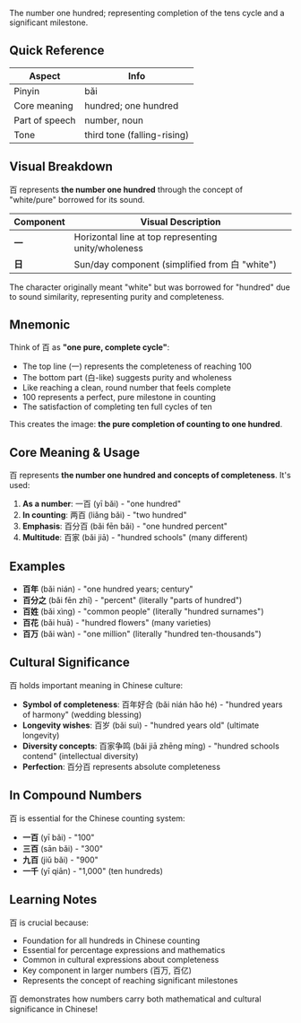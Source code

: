 The number one hundred; representing completion of the tens cycle and a significant milestone.

## Quick Reference

| Aspect         | Info                        |
| -------------- | --------------------------- |
| Pinyin         | bǎi                         |
| Core meaning   | hundred; one hundred        |
| Part of speech | number, noun                |
| Tone           | third tone (falling-rising) |

## Visual Breakdown

百 represents **the number one hundred** through the concept of "white/pure" borrowed for its sound.

| Component | Visual Description                                    |
| --------- | ----------------------------------------------------- |
| **一**    | Horizontal line at top representing unity/wholeness   |
| **日**    | Sun/day component (simplified from 白 "white")       |

The character originally meant "white" but was borrowed for "hundred" due to sound similarity, representing purity and completeness.

## Mnemonic

Think of 百 as **"one pure, complete cycle"**:

- The top line (一) represents the completeness of reaching 100
- The bottom part (白-like) suggests purity and wholeness
- Like reaching a clean, round number that feels complete
- 100 represents a perfect, pure milestone in counting
- The satisfaction of completing ten full cycles of ten

This creates the image: **the pure completion of counting to one hundred**.

## Core Meaning & Usage

百 represents **the number one hundred and concepts of completeness**. It's used:

1. **As a number**: 一百 (yī bǎi) - "one hundred"
2. **In counting**: 两百 (liǎng bǎi) - "two hundred"
3. **Emphasis**: 百分百 (bǎi fēn bǎi) - "one hundred percent"
4. **Multitude**: 百家 (bǎi jiā) - "hundred schools" (many different)

## Examples

- **百年** (bǎi nián) - "one hundred years; century"
- **百分之** (bǎi fēn zhī) - "percent" (literally "parts of hundred")
- **百姓** (bǎi xìng) - "common people" (literally "hundred surnames")
- **百花** (bǎi huā) - "hundred flowers" (many varieties)
- **百万** (bǎi wàn) - "one million" (literally "hundred ten-thousands")

## Cultural Significance

百 holds important meaning in Chinese culture:

- **Symbol of completeness**: 百年好合 (bǎi nián hǎo hé) - "hundred years of harmony" (wedding blessing)
- **Longevity wishes**: 百岁 (bǎi suì) - "hundred years old" (ultimate longevity)
- **Diversity concepts**: 百家争鸣 (bǎi jiā zhēng míng) - "hundred schools contend" (intellectual diversity)
- **Perfection**: 百分百 represents absolute completeness

## In Compound Numbers

百 is essential for the Chinese counting system:

- **一百** (yī bǎi) - "100"
- **三百** (sān bǎi) - "300" 
- **九百** (jiǔ bǎi) - "900"
- **一千** (yī qiān) - "1,000" (ten hundreds)

## Learning Notes

百 is crucial because:

- Foundation for all hundreds in Chinese counting
- Essential for percentage expressions and mathematics
- Common in cultural expressions about completeness
- Key component in larger numbers (百万, 百亿)
- Represents the concept of reaching significant milestones

百 demonstrates how numbers carry both mathematical and cultural significance in Chinese!
